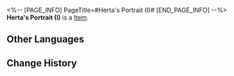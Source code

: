 <%-- [PAGE_INFO]
PageTitle=#Herta's Portrait (I)#
[END_PAGE_INFO] --%>
{{Item Infobox
|id          = 252316
|image       = Item Herta's Portrait (I).png{{subst:void|<!--$UPLOAD:<<SpriteOutput/Quest/PlanetFes/SwapCardPic/SwapCardPiece/1006_1.png>-<Item Herta's Portrait (I).png>-<Item Icons>>-->}}
|type        = 
|invCategory = 
|rarity      = 5
|effect      = 
|description = Complete a Memory Card set to gain buffs.
}}
{{Description|The trailblazing memories deep in your mind will provide inspiration to the game once you recall it in full.}}
'''Herta's Portrait (I)''' is a [[Item]].

==Other Languages==
{{Other Languages
|en   = Herta's Portrait (I)
|zhs  = 黑塔画像-Ⅰ
|zht  = 黑塔畫像-Ⅰ
|ja   = ヘルタの肖像画-I
|ko   = 헤르타 초상화-Ⅰ
|es   = Retrato de Herta&nbsp;I
|fr   = Portrait de Herta (I)
|ru   = Портрет Герты I
|th   = ภาพเหมือนของ Herta I
|vi   = Chân Dung Herta-I
|de   = Porträt von Herta (I)
|id   = Potret Herta I
|pt   = Retrato de Herta (I)
}}

==Change History==
{{Change History|3.2}}